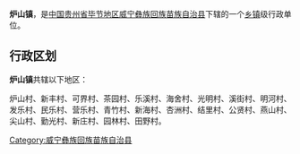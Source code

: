 {{中国乡级行政区
| 行政区全称 = 炉山镇
| 景观照片文件名 =
| 景观照片描述 =
| 汉语拼音 =
| 通用拼音 =
| 注音符號 =
| 其它标音类型1 =
| 其它标音1 =
| 其它标音类型2 =
| 其它标音2 =
| 其它语言类型1 =
| 其它语言地名1 =
| 其它语言类型2 =
| 其它语言地名2 =
| 上级行政区 = [[贵州省|贵州省]][[毕节地区|毕节地区]][[威宁彝族回族苗族自治县|威宁彝族回族苗族自治县]]
| 行政区类别 = [[乡镇|乡镇]]
| 行政区划代码 =
| 地理坐标 =
| 总面积 =
| 户籍人口 =
| 户籍人口年份 =
| 常住人口 =
| 常住人口年份 =
| 人口密度 =
| 行政区划 =
| 官方网站 =
| 政府驻地 =
| 邮政编码 =
| 毗邻行政区 =
| 位置图文件名 =
| 位置图描述 =
}}
'''炉山镇'''，是[[中华人民共和国|中国]][[贵州省|贵州省]][[毕节地区|毕节地区]][[威宁彝族回族苗族自治县|威宁彝族回族苗族自治县]]下辖的一个[[乡镇|乡镇]]级行政单位。

== 行政区划 ==
'''炉山镇'''共辖以下地区：

炉山村、新丰村、可界村、茶园村、乐溪村、海舍村、光明村、溪街村、明河村、发乐村、民乐村、营乐村、青竹村、新海村、杏洲村、结里村、公贤村、燕山村、尖山村、勤光村、新庄村、园林村、田野村。

{{贵州小作品}}
{{威宁彝族回族苗族自治县行政区划}}

[[Category:威宁彝族回族苗族自治县|Category:威宁彝族回族苗族自治县]]